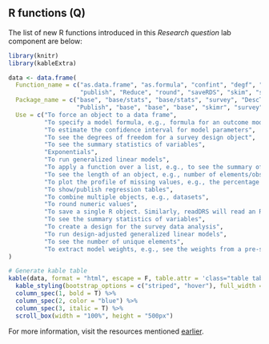 ## R functions (Q) {.unnumbered}

The list of new R functions introduced in this *Research question* lab component are below:

```r
library(knitr)
library(kableExtra)

data <- data.frame(
  Function_name = c("as.data.frame", "as.formula", "confint", "degf", "describe", "exp", "glm", "lapply", "length", "plot_missing", 
                    "publish", "Reduce", "round", "saveRDS", "skim", "svydesign", "svyglm", "unique", "weights"),
  Package_name = c("base", "base/stats", "base/stats", "survey", "DescTools", "base", "base/stats", "base", "base", "DataExplorer",
                   "Publish", "base", "base", "base", "skimr", "survey", "survey", "base", "base/stats"),
  Use = c("To force an object to a data frame", 
          "To specify a model formula, e.g., formula for an outcome model",
          "To estimate the confidence interval for model parameters",
          "To see the degrees of freedom for a survey design object",
          "To see the summary statistics of variables",
          "Exponentials",
          "To run generalized linear models", 
          "To apply a function over a list, e.g., to see the summary of a list of variables or to convert a list of categorical variables to factor variables. A similar function is `sapply`. lapply and sapply have the same functionality. The main difference is that sapply attempts to convert the result into a vector or matrix, while lapply returns a list.",
          "To see the length of an object, e.g., number of elements/observations of a variable",
          "To plot the profile of missing values, e.g., the percentage of missing per variable",
          "To show/publish regression tables",
          "To combine multiple objects, e.g., datasets",
          "To round numeric values",
          "To save a single R object. Similarly, readDRS will read an R object",
          "To see the summary statistics of variables",
          "To create a design for the survey data analysis",
          "To run design-adjusted generalized linear models",
          "To see the number of unique elements",
          "To extract model weights, e.g., see the weights from a pre-specified survey design")
)

# Generate kable table
kable(data, format = "html", escape = F, table.attr = 'class="table table-hover"') %>%
  kable_styling(bootstrap_options = c("striped", "hover"), full_width = F) %>%
  column_spec(1, bold = T) %>%
  column_spec(2, color = "blue") %>%
  column_spec(3, italic = T) %>%
  scroll_box(width = "100%", height = "500px")

```

For more information, visit the resources mentioned [earlier](wranglingF.html).
